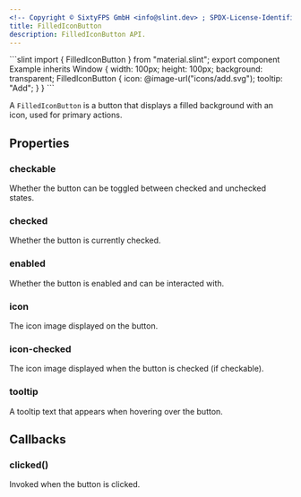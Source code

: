```yaml
---
<!-- Copyright © SixtyFPS GmbH <info@slint.dev> ; SPDX-License-Identifier: MIT -->
title: FilledIconButton
description: FilledIconButton API.
---
```



<CodeSnippetMD imagePath="" imageWidth="0" imageHeight="0" imageAlt="">
```slint
import { FilledIconButton } from "material.slint";
export component Example inherits Window {
    width: 100px;
    height: 100px;
    background: transparent;
    FilledIconButton {
        icon: @image-url("icons/add.svg");
        tooltip: "Add";
    }
}
```
</CodeSnippetMD>

A `FilledIconButton` is a button that displays a filled background with an icon, used for primary actions.

## Properties

### checkable
<SlintProperty propName="checkable" typeName="bool">
Whether the button can be toggled between checked and unchecked states.
</SlintProperty>

### checked
<SlintProperty propName="checked" typeName="bool" propertyVisibility="in-out">
Whether the button is currently checked.
</SlintProperty>

### enabled
<SlintProperty propName="enabled" typeName="bool" defaultValue="true">
Whether the button is enabled and can be interacted with.
</SlintProperty>

### icon
<SlintProperty propName="icon" typeName="image">
The icon image displayed on the button.
</SlintProperty>

### icon-checked
<SlintProperty propName="icon-checked" typeName="image">
The icon image displayed when the button is checked (if checkable).
</SlintProperty>

### tooltip
<SlintProperty propName="tooltip" typeName="string">
A tooltip text that appears when hovering over the button.
</SlintProperty>

## Callbacks

### clicked()
Invoked when the button is clicked.
